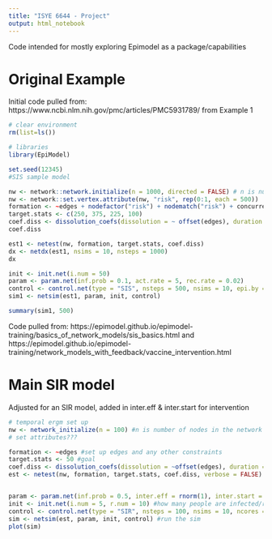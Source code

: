 ---
title: "ISYE 6644 - Project"
output: html_notebook
---
Code intended for mostly exploring Epimodel as a package/capabilities

# Original Example
Initial code pulled from: https://www.ncbi.nlm.nih.gov/pmc/articles/PMC5931789/
from Example 1

```{r init, warning=FALSE, message=FALSE}
# clear environment
rm(list=ls())

# libraries
library(EpiModel)
```


```{r}
set.seed(12345)
#SIS sample model

nw <- network::network.initialize(n = 1000, directed = FALSE) # n is number of nodes
nw <- network::set.vertex.attribute(nw, "risk", rep(0:1, each = 500))
formation <- ~edges + nodefactor("risk") + nodematch("risk") + concurrent
target.stats <- c(250, 375, 225, 100)
coef.diss <- dissolution_coefs(dissolution = ~ offset(edges), duration = 80)
coef.diss

```
```{r}
est1 <- netest(nw, formation, target.stats, coef.diss)
dx <- netdx(est1, nsims = 10, nsteps = 1000)
dx
```

```{r}
init <- init.net(i.num = 50)
param <- param.net(inf.prob = 0.1, act.rate = 5, rec.rate = 0.02)
control <- control.net(type = "SIS", nsteps = 500, nsims = 10, epi.by = "risk")
sim1 <- netsim(est1, param, init, control)
```

```{r}
summary(sim1, 500)
```
Code pulled from: https://epimodel.github.io/epimodel-training/basics_of_network_models/sis_basics.html and https://epimodel.github.io/epimodel-training/network_models_with_feedback/vaccine_intervention.html

# Main SIR model

Adjusted for an SIR model, added in inter.eff & inter.start for intervention

```{r}
# temporal ergm set up
nw <- network_initialize(n = 100) #n is number of nodes in the network
# set attributes???

formation <- ~edges #set up edges and any other constraints
target.stats <- 50 #goal
coef.diss <- dissolution_coefs(dissolution = ~offset(edges), duration = 20) # some kind of mathematical model to pair
est <- netest(nw, formation, target.stats, coef.diss, verbose = FALSE) #estimate coefficients of the network


param <- param.net(inf.prob = 0.5, inter.eff = rnorm(1), inter.start = 25, rec.rate = 0.02) #infection probability, efficacy of intervention, when does it intervene
init <- init.net(i.num = 5, r.num = 10) #how many people are infected/recovered at the start
control <- control.net(type = "SIR", nsteps = 100, nsims = 10, ncores = 5) #simulation parameters
sim <- netsim(est, param, init, control) #run the sim
plot(sim)
```



